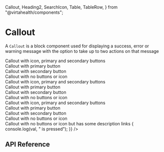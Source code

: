   Callout,
  Heading2,
  SearchIcon,
  Table,
  TableRow,
} from "@virtahealth/components";

<Meta title="Components / Callout" component={Callout} />

# Callout

A `Callout` is a block component used for displaying a success, error or warning message
with the option to take up to two actions on that message

<Preview>
  <Story name="Success">
    <div>
      <div style={{ padding: 20 }}>
        <Heading2>Callout with icon, primary and secondary buttons</Heading2>
        <Callout
          intent="success"
          title={{
            id: "components.callout.title",
            defaultMessage: "Title of Callout",
          }}
          description={{
            id: "components.callout.description",
            defaultMessage: "This is a description of the callout message",
          }}
          icon={SearchIcon}
          primaryActionProps={{
            labelMessage: {
              id: "components.callout.primaryActionLabel",
              defaultMessage: "Check it out",
            },
            onPress: action("pressed primary"),
          }}
          secondaryActionProps={{
            labelMessage: {
              id: "components.callout.secondaryActionLabel",
              defaultMessage: "Dismiss",
            },
            onPress: action("pressed secondary"),
          }}
        />
      </div>
      <div style={{ padding: 20 }}>
        <Heading2>Callout with primary button</Heading2>
        <Callout
          intent="success"
          title={{
            id: "components.callout.title",
            defaultMessage: "Title of Callout",
          }}
          description={{
            id: "components.callout.description",
            defaultMessage: "This is a description of the callout message",
          }}
          primaryActionProps={{
            labelMessage: {
              id: "components.callout.primaryActionLabel",
              defaultMessage: "Check it out",
            },
            onPress: action("pressed primary"),
          }}
        />
      </div>
      <div style={{ padding: 20 }}>
        <Heading2>Callout with secondary button</Heading2>
        <Callout
          intent="success"
          title={{
            id: "components.callout.title",
            defaultMessage: "Title of Callout",
          }}
          description={{
            id: "components.callout.description",
            defaultMessage: "This is a description of the callout message",
          }}
          secondaryActionProps={{
            labelMessage: {
              id: "components.callout.secondaryActionLabel",
              defaultMessage: "Dismiss",
            },
            onPress: action("pressed secondary"),
          }}
        />
      </div>
      <div style={{ padding: 20 }}>
        <Heading2>Callout with no buttons or icon</Heading2>
        <Callout
          intent="success"
          title={{
            id: "components.callout.title",
            defaultMessage: "Title of Callout",
          }}
          description={{
            id: "components.callout.description",
            defaultMessage: "This is a description of the callout message",
          }}
        />
      </div>
    </div>
  </Story>
  <Story name="Warning">
    <div>
      <div style={{ padding: 20 }}>
        <Heading2>Callout with icon, primary and secondary buttons</Heading2>
        <Callout
          intent="warning"
          title={{
            id: "components.callout.title",
            defaultMessage: "Title of Callout",
          }}
          description={{
            id: "components.callout.description",
            defaultMessage: "This is a description of the callout message",
          }}
          icon={SearchIcon}
          primaryActionProps={{
            labelMessage: {
              id: "components.callout.primaryActionLabel",
              defaultMessage: "Check it out",
            },
            onPress: action("pressed primary"),
          }}
          secondaryActionProps={{
            labelMessage: {
              id: "components.callout.secondaryActionLabel",
              defaultMessage: "Dismiss",
            },
            onPress: action("pressed secondary"),
          }}
        />
      </div>
      <div style={{ padding: 20 }}>
        <Heading2>Callout with primary button</Heading2>
        <Callout
          intent="warning"
          title={{
            id: "components.callout.title",
            defaultMessage: "Title of Callout",
          }}
          description={{
            id: "components.callout.description",
            defaultMessage: "This is a description of the callout message",
          }}
          primaryActionProps={{
            labelMessage: {
              id: "components.callout.primaryActionLabel",
              defaultMessage: "Check it out",
            },
            onPress: action("pressed primary"),
          }}
        />
      </div>
      <div style={{ padding: 20 }}>
        <Heading2>Callout with secondary button</Heading2>
        <Callout
          intent="warning"
          title={{
            id: "components.callout.title",
            defaultMessage: "Title of Callout",
          }}
          description={{
            id: "components.callout.description",
            defaultMessage: "This is a description of the callout message",
          }}
          secondaryActionProps={{
            labelMessage: {
              id: "components.callout.secondaryActionLabel",
              defaultMessage: "Dismiss",
            },
            onPress: action("pressed secondary"),
          }}
        />
      </div>
      <div style={{ padding: 20 }}>
        <Heading2>Callout with no buttons or icon</Heading2>
        <Callout
          intent="warning"
          title={{
            id: "components.callout.title",
            defaultMessage: "Title of Callout",
          }}
          description={{
            id: "components.callout.description",
            defaultMessage: "This is a description of the callout message",
          }}
        />
      </div>
    </div>
  </Story>
  <Story name="Danger">
    <div>
      <div style={{ padding: 20 }}>
        <Heading2>Callout with icon, primary and secondary buttons</Heading2>
        <Callout
          intent="danger"
          title={{
            id: "components.callout.title",
            defaultMessage: "Title of Callout",
          }}
          description={{
            id: "components.callout.description",
            defaultMessage: "This is a description of the callout message",
          }}
          icon={SearchIcon}
          primaryActionProps={{
            labelMessage: {
              id: "components.callout.primaryActionLabel",
              defaultMessage: "Check it out",
            },
            onPress: action("pressed primary"),
          }}
          secondaryActionProps={{
            labelMessage: {
              id: "components.callout.secondaryActionLabel",
              defaultMessage: "Dismiss",
            },
            onPress: action("pressed secondary"),
          }}
        />
      </div>
      <div style={{ padding: 20 }}>
        <Heading2>Callout with primary button</Heading2>
        <Callout
          intent="danger"
          title={{
            id: "components.callout.title",
            defaultMessage: "Title of Callout",
          }}
          description={{
            id: "components.callout.description",
            defaultMessage: "This is a description of the callout message",
          }}
          primaryActionProps={{
            labelMessage: {
              id: "components.callout.primaryActionLabel",
              defaultMessage: "Check it out",
            },
            onPress: action("pressed primary"),
          }}
        />
      </div>
      <div style={{ padding: 20 }}>
        <Heading2>Callout with secondary button</Heading2>
        <Callout
          intent="danger"
          title={{
            id: "components.callout.title",
            defaultMessage: "Title of Callout",
          }}
          description={{
            id: "components.callout.description",
            defaultMessage: "This is a description of the callout message",
          }}
          secondaryActionProps={{
            labelMessage: {
              id: "components.callout.secondaryActionLabel",
              defaultMessage: "Dismiss",
            },
            onPress: action("pressed secondary"),
          }}
        />
      </div>
      <div style={{ padding: 20 }}>
        <Heading2>Callout with no buttons or icon</Heading2>
        <Callout
          intent="danger"
          title={{
            id: "components.callout.title",
            defaultMessage: "Title of Callout",
          }}
          description={{
            id: "components.callout.description",
            defaultMessage: "This is a description of the callout message",
          }}
        />
      </div>
      <div style={{ padding: 20 }}>
        <Heading2>
          Callout with no buttons or icon but has some description links
        </Heading2>
        <Callout
          intent="danger"
          title={{
            id: "components.callout.title",
            defaultMessage: "Title of Callout",
          }}
          description={{
            id: "components.callout.description",
            defaultMessage: "This is a description of the callout message",
          }}
          descriptionLinks={[
            {
              anchorId: "x1",
              text: {
                id: "components.callout.x1",
                description: "Weight: Required",
                defaultMessage: "Weight: Required",
              },
            },
            {
              anchorId: "x2",
              text: {
                id: "components.callout.x1",
                description: "Phone Number: Number is too short",
                defaultMessage: "Phone Number: Number is too short",
              },
            },
          ]}
          onDescriptionLinkClicked={(val) => {
            console.log(val, " is pressed");
          }}
        />
      </div>
    </div>
  </Story>
</Preview>

## API Reference

<Props of={Callout} />
